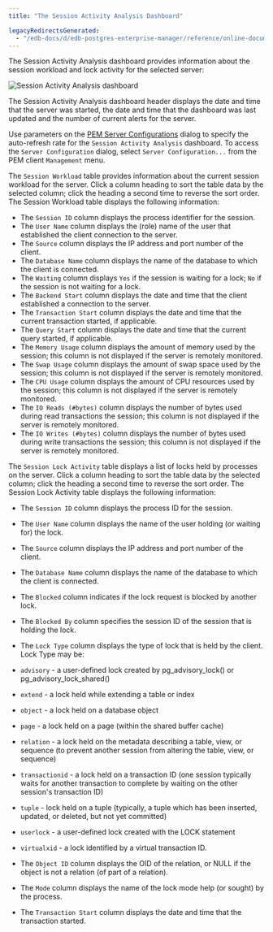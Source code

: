 ```yaml
---
title: "The Session Activity Analysis Dashboard"

legacyRedirectsGenerated:
  - "/edb-docs/d/edb-postgres-enterprise-manager/reference/online-documentation/8.0/session_activity_analysis_dashboard.html"
---
```


<div id="session_activity_analysis_dashboard" class="registered_link"></div>

The Session Activity Analysis dashboard provides information about the session workload and lock activity for the selected server:

![Session Activity Analysis dashboard](../../images/session_activity_analysis_dashboard.png)

The Session Activity Analysis dashboard header displays the date and time that the server was started, the date and time that the dashboard was last updated and the number of current alerts for the server.

Use parameters on the [PEM Server Configurations](../02_pem_server_config/#pem_server_config) dialog to specify the auto-refresh rate for the `Session Activity Analysis` dashboard. To access the `Server Configuration` dialog, select `Server Configuration...` from the PEM client `Management` menu.

The `Session Workload` table provides information about the current session workload for the server. Click a column heading to sort the table data by the selected column; click the heading a second time to reverse the sort order. The Session Workload table displays the following information:

-   The `Session ID` column displays the process identifier for the session.
-   The `User Name` column displays the (role) name of the user that established the client connection to the server.
-   The `Source` column displays the IP address and port number of the client.
-   The `Database Name` column displays the name of the database to which the client is connected.
-   The `Waiting` column displays `Yes` if the session is waiting for a lock; `No` if the session is not waiting for a lock.
-   The `Backend Start` column displays the date and time that the client established a connection to the server.
-   The `Transaction Start` column displays the date and time that the current transaction started, if applicable.
-   The `Query Start` column displays the date and time that the current query started, if applicable.
-   The `Memory Usage` column displays the amount of memory used by the session; this column is not displayed if the server is remotely monitored.
-   The `Swap Usage` column displays the amount of swap space used by the session; this column is not displayed if the server is remotely monitored.
-   The `CPU Usage` column displays the amount of CPU resources used by the session; this column is not displayed if the server is remotely monitored.
-   The `IO Reads (#bytes)` column displays the number of bytes used during read transactions the session; this column is not displayed if the server is remotely monitored.
-   The `IO Writes (#bytes)` column displays the number of bytes used during write transactions the session; this column is not displayed if the server is remotely monitored.

The `Session Lock Activity` table displays a list of locks held by processes on the server. Click a column heading to sort the table data by the selected column; click the heading a second time to reverse the sort order. The Session Lock Activity table displays the following information:

-   The `Session ID` column displays the process ID for the session.

-   The `User Name` column displays the name of the user holding (or waiting for) the lock.

-   The `Source` column displays the IP address and port number of the client.

-   The `Database Name` column displays the name of the database to which the client is connected.

-   The `Blocked` column indicates if the lock request is blocked by another lock.

-   The `Blocked By` column specifies the session ID of the session that is holding the lock.

-   The `Lock Type` column displays the type of lock that is held by the client. Lock Type may be:

-   `advisory` - a user-defined lock created by pg_advisory_lock() or pg_advisory_lock_shared()

-   `extend` - a lock held while extending a table or index

-   `object` - a lock held on a database object

-   `page` - a lock held on a page (within the shared buffer cache)

-   `relation` - a lock held on the metadata describing a table, view, or sequence (to prevent another session from altering the table, view, or sequence)

-   `transactionid` - a lock held on a transaction ID (one session typically waits for another transaction to complete by waiting on the other session's transaction ID)

-   `tuple` - lock held on a tuple (typically, a tuple which has been inserted, updated, or deleted, but not yet committed)

-   `userlock` - a user-defined lock created with the LOCK statement

-   `virtualxid` - a lock identified by a virtual transaction ID.

-   The `Object ID` column displays the OID of the relation, or NULL if the object is not a relation (of part of a relation).

-   The `Mode` column displays the name of the lock mode help (or sought) by the process.

-   The `Transaction Start` column displays the date and time that the transaction started.

